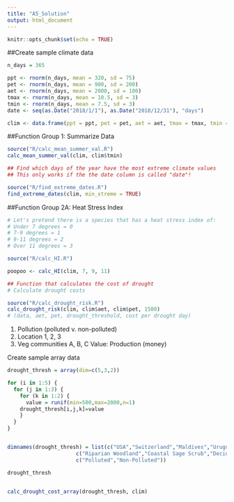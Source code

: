 ```yaml
---
title: "A5_Solution"
output: html_document
---
```


```r
knitr::opts_chunk$set(echo = TRUE)
```

##Create sample climate data

```r

n_days = 365

ppt <- rnorm(n_days, mean = 320, sd = 75)
pet <- rnorm(n_days, mean = 900, sd = 200)
aet <- rnorm(n_days, mean = 2000, sd = 100)
tmax <- rnorm(n_days, mean = 10.5, sd = 3)
tmin <- rnorm(n_days, mean = 7.5, sd = 3)
date <- seq(as.Date("2018/1/1"), as.Date("2018/12/31"), "days")

clim <- data.frame(ppt = ppt, pet = pet, aet = aet, tmax = tmax, tmin = tmin, date = date)

```

##Function Group 1: Summarize Data 
```r

source("R/calc_mean_summer_val.R")
calc_mean_summer_val(clim, clim$tmin)

## Find which days of the year have the most extreme climate values
## This only works if the the date column is called "date"!

source("R/find_extreme_dates.R")
find_extreme_dates(clim, min_xtreme = TRUE)

```

##Function Group 2A: Heat Stress Index 

```r

# Let's pretend there is a species that has a heat stress index of:
# Under 7 degrees = 0
# 7-9 degrees = 1
# 9-11 degrees = 2
# Over 11 degrees = 3

source("R/calc_HI.R")

poopoo <- calc_HI(clim, 7, 9, 11)

## Function that calculates the cost of drought
# Calculate drought costs

source("R/calc_drought_risk.R")
calc_drought_risk(clim, clim$aet, clim$pet, 1500)
# (data, aet, pet, drought_threshold, cost per drought day)

```

1. Pollution (polluted v. non-polluted)
2. Location 1, 2, 3
3. Veg communities A, B, C
Value: Production (money)


Create sample array data
```r

drought_thresh = array(dim=c(5,3,2))

for (i in 1:5) {
  for (j in 1:3) {
    for (k in 1:2) {
      value = runif(min=500,max=2000,n=1)
    drought_thresh[i,j,k]=value
    }
  }
}


dimnames(drought_thresh) = list(c("USA","Switzerland","Maldives","Uruguay","Botswana"), 
                      c("Riparian Woodland","Coastal Sage Scrub","Deciduous Forest"),
                      c("Polluted","Non-Polluted"))

drought_thresh


calc_drought_cost_array(drought_thresh, clim)

```




